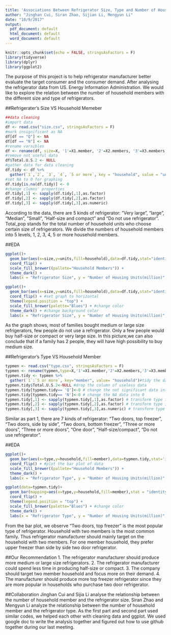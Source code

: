 ```yaml
---
title: 'Associations Between Refrigerator Size, Type and Number of Household Members '
author: "Jinghan Cui, Siran Zhao, Sijian Li, Mengyun Li"
date: "10/9/2017"
output:
  pdf_document: default
  html_document: default
  word_document: default
---
```


```r
knitr::opts_chunk$set(echo = FALSE, stringsAsFactors = F)
library(tidyverse)
library(dplyr)
library(ggplot2)
```
The purpose of this project is to help refrigerator manufacturer better evaluate the target consumer and the consumer demand. After analysing the refrigerator data from US. Energy Information Administration. We would like to explore the relation between the number of household members with the different size and type of refrigerators. 

##Refrigerater's Size VS Household Memeber
```r
##data cleaning
#import data
df <- read.csv("size.csv", stringsAsFactors = F)
#mark insignificant as NA
df[df == "Q"] <- NA
df[df == "N"] <- NA
#rename varaibles
df <- rename(df, size=X, '1'=X1.member, '2'=X2.members, '3'=X3.members, '4'=X4.members, '5 or more'=X5.or.more.members)
#remove not useful data
df$Total.U.S.2 <- NULL
#gather data for data cleaning
df.tidy <- df %>%
  gather(`1`,`2`, `3`, `4`, `5 or more`, key = "household", value = "units")
#set NA to 0 for graphing
df.tidy[is.na(df.tidy)] <- 0
#change clumns' properties
df.tidy[,1] <- sapply(df.tidy[,1],as.factor)
df.tidy[,2] <- sapply(df.tidy[,2],as.factor)
df.tidy[,3] <- sapply(df.tidy[,3],as.numeric)
```

According to the data, there are 5 kinds of refrigerator: ”Very large”, “large”, “Median”, ”Small”, “Half-size and compact” and “Do not use refrigerator”. Total_pop stands for the total number of household units who choose certain size of refrigerators. We divide the numbers of household members into 5 levels, 1, 2, 3, 4, 5 or more household members. 

##EDA
```r
ggplot()+
  geom_bar(aes(x=size,y=units,fill=household),data=df.tidy,stat="identity") +
  coord_flip() +
  scale_fill_brewer((pallete="Household Members")) +
  theme_dark() +
  labs(x = "Refrigerator Size", y = "Number of Housing Units(million)", title = "Refrigerater's Size and Household Memeber")
```

```r
ggplot()+
  geom_bar(aes(x=size,y=units,fill=household),data=df.tidy,stat="identity",position = "dodge") +
  coord_flip() + #set graph to horizontal
  theme(legend.position = "top") + 
  scale_fill_brewer(palette="Blues") + #change color
  theme_dark() + #change background color
  labs(x = "Refrigerator Size", y = "Number of Housing Units(million)",fill="Household Members", title = "Refrigerater's Size and Household Memeber")
```

As the graph shows, most of families bought medium or large size refrigerators, few people do not use a refrigerator. Only a few people would buy half-size or compact or very large size. In this picture,we can also conclude that if a family has 2 people, they will have high possibility to buy medium size. 


##Refrigerator's Type VS Household Member
```r
typmen <- read.csv("type.csv", stringsAsFactors = F)
typmen <- rename(typmen,type=X,'1'=X1.member,'2'=X2.members,'3'=X3.members,'4'=X4.members, '5 or more'=X5.or.more.members)# rename the variable of the refrigerator types
typmen.tidy <- typmen %>%
  gather(`1`:`5 or more`, key="member", value= "household")#tidy the data
typmen.tidy$Total.U.S.2<-NULL #drop the column of useless data
typmen.tidy[typmen.tidy== 'Q']<-0 # change the not significant data into 0
typmen.tidy[typmen.tidy== 'N']<-0 # change the NA data into 0
typmen.tidy[,1] <- sapply(typmen.tidy[,1],as.factor) # transform type into factor
typmen.tidy[,2] <- sapply(typmen.tidy[,2],as.factor) # transform type into factor
typmen.tidy[,3] <- sapply(typmen.tidy[,3],as.numeric) # transform type into nymeric
```

Similar as part 1, there are 7 kinds of refrigerator: “Two doors, top freezer”, “Two doors, side by side”, “Two doors, bottom freezer”, ”Three or more doors”, “Three or more doors”, “One door”, “Half-size/compact”, “Do not use refrigerator”.

##EDA
```r
ggplot()+
  geom_bar(aes(x=type,y=household,fill=member),data=typmen.tidy,stat='identity')+
  coord_flip() + #plot the bar plot of data
  scale_fill_brewer((pallete="Household Members")) +
  theme_dark() +
  labs(x = "Refrigerator Type", y = "Number of Housing Units(million)", title = "Refrigerater's Type and Household Memeber")

```

```r
ggplot(data=typmen.tidy)+
  geom_bar(mapping=aes(x=type,y=household,fill=member),stat = "identity",position = "dodge")+
  coord_flip() +
  theme(legend.position = "top") + 
  scale_fill_brewer(palette="Blues") + #change color
  theme_dark() +
  labs(x = "Refrigerator Type", y = "Number of Housing Units(million)", fill = "Household Members",title = "Refrigerater's Type and Household Memeber")#change background color#split the barplot into different kinds

```

From the bar plot, we observe “Two doors, top freezer” is the most popular type of refrigerator. Household with two members is the most common family. Thus refrigerator manufacturer should mainly target on the household with two members. For one member household, they prefer upper freezer than side by side two door refrigerator.

##Our Recommendation
1. The refrigerator manufacturer should produce more medium or large size refrigerators.
2. The refrigerator manufacturer could spend less time in producing half-size or compact.
3. The company should target two member household and focus more on their demand.
4. The manufacturer should produce more top freezer refrigerator since they are more popular in households who purchase two door refrigerator.

##Collaboration
Jinghan Cui and Sijia Li analyse the relationship between the number of household member and the refrigerator size. Siran Zhao and Mengyun Li analyze the relationship between the number of household member and the refrigerator type. As the first part and second part used similar codes, we helped each other with cleaning data and ggplot. We used google doc to write the analysis together and figured out how to use github together during our last meeting.



